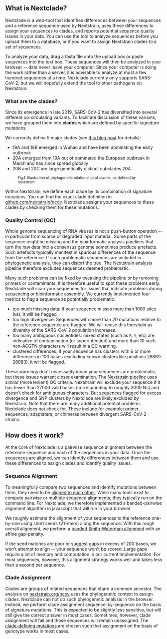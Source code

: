 
<!-- TODO: Why we built the tool the way we did? -->
<!-- TODO: What are the trade-offs we have to choose? -->
<!-- TODO: What are the limitations? -->
<!-- TODO: What are the advantages of this tool compared to the existing alternatives? -->
<!-- TODO: How this tool complements the traditional workflow? -->

<!-- FIXME: what is "calls mutations"? We may want to explain this better -->

## What is Nextclade?

Nextclade is a web-tool that identifies differences between your sequences and a reference sequence used by Nextstrain,
uses these differences to assign your sequences to clades, and reports potential sequence quality issues in your data.
You can use the tool to analyze sequences before you upload them to a database, or if you want to assign Nextstrain clades to a set of sequences.

To analyze your data, drag a fasta file onto the upload box or paste sequences into the text box.
These sequences will then be analyzed in your browser -- data never leave your computer.
Since your computer is doing the work rather than a server, it is advisable to analyze at most a few hundred sequences at a time.
Nextclade currently only supports SARS-CoV-2, but we will hopefully extend the tool to other pathogens on Nextstrain.

### What are the clades?

Since its emergence in late 2019, SARS-CoV-2 has diversified into several different co-circulating variants. To
facilitate discussion of these variants, we have grouped them into __clades__ which are defined by specific
signature mutations.

We currently define 5 major clades (see [this blog post](https://nextstrain.org/blog/2020-06-02-SARSCoV2-clade-naming)
for details):

- 19A and 19B emerged in Wuhan and have been dominating the early outbreak
- 20A emerged from 19A out of dominated the European outbreak in March and has since spread globally
- 20B and 20C are large genetically distinct subclades 20A

<figure className="figure w-100 text-center">
  <picture className="w-75 figure-img" alt="illustration of the model">
    <CladeSchema height={200} />
  </picture>
  <figcaption>
    <small>Fig.1. Illustration of phylogenetic relationship of clades, as defined by nextstrain</small>
  </figcaption>
</figure>

Within Nextstrain, we define each clade by its combination of signature mutations.
You can find the exact clade definition in [github.com/nextstrain/ncov](https://github.com/nextstrain/ncov/blob/master/config/clades.tsv).
Nextclade assigns your sequences to these clades by checking them for these mutations.

### Quality Control (QC)

Whole genome sequencing of RNA viruses is not a push-button operation -- in particular from scarce or degraded input material.
Some parts of the sequence might be missing and the bioinformatic analysis pipelines that turn the raw data into a consensus genome sometimes produce artefacts.
Such artefacts typically manifest in spurious differences of the sequence from the reference.
If such problematic sequences are included in phylogenetic analysis, they can distort the tree.
The Nextstrain analysis pipeline therefore excludes sequences deemed problematic.

Many such problems can be fixed by tweaking the pipeline or by removing primers or contaminants.
It is therefore useful to spot these problems early.
Nextclade will scan your sequences for issues that indicate problems during sequencing or bioinformatic assembly.
We currently implemented four metrics to flag a sequence as potentially problematic:

- too much missing data: If your sequence misses more than 1000 sites (`N`s), it will be flagged
- too high divergence: Sequences with more than 20 mutations relative to the reference sequence are flagged.
  We will revise this threshold as diversity of the SARS-CoV-2 population increases.
- too many ambiguous nucleotides: mixed states (such as `R`, `Y`, etc) are indicative of contamination (or
  superinfection) and more than 10 such non-ACGTN characters will result in a QC warning.
- clustered differences: If your sequence has clusters with 6 or more differences in 100 bases (excluding known clusters
  like positions 28881-28883), it will be flagged.

These warnings don't necessarily mean your sequences are problematic, but these issues warrant closer examination.
The [Nextstrain pipeline](https://github.com/nextstrain/ncov) uses similar (more lenient) QC criteria.
Nextstrain will exclude your sequence if it has fewer than 27000 valid bases (corresponding to roughly 3000 Ns) and doesn't check for ambiguous characters.
But sequences flagged for excess divergence and SNP clusters by Nextclade are likely excluded by Nextstrain.
Note that there are many additional potential problems Nextclade does not check for.
These include for example: primer sequences, adaptaters, or chimeras between divergent SARS-CoV-2 strains.


## How does it work?

At the core of Nextclade is a pairwise sequence alignment between the reference sequence and each of the sequences in your data.
Once the sequences are aligned, we can identify differences between them and use these differences to assign clades and identify quality issues.

### Sequence Alignment

To meaningfully compare two sequences and identify mutations between them, they need to be [aligned to each other](https://en.wikipedia.org/wiki/Sequence_alignment).
While many tools exist to compute pairwise or multiple sequence alignments, they typically run on the command line.
For Nextclade, we therefore implemented a banded-pairwise alignment algorithm in javascript that will run in your browser.

We roughly estimate the alignment of your sequences to the reference one-by-one using short seeds (21-mers) along the sequence.
With this rough overall alignment, we perform a [banded Smith-Waterman alignment](https://github.com/neherlab/webclades/blob/master/packages/web/src/algorithms/alignPairwise.ts) with an affine gap-penalty.

If the seed matches are poor or suggest gaps in excess of 200 bases, we won't attempt to align -- your sequence won't be
scored.
Large gaps require a lot of memory and computation in our current implementation.
For most sequences, however, this alignment strategy works well and takes less than a second per sequence.


### Clade Assignment
Clades are groups of related sequences that share a common ancestor.
The analysis on [nextstrain.org/ncov](https://nextstrain.org/ncov) uses the phylogenetic context to assign clades.
Nextclade can not do such phylogenetic analysis in the browser.
Instead, we perform clade assignment sequence-by-sequence on the basis of signature mutations.
This is expected to be slightly less sensitive, but will still give the correct answer in most cases.
Sometimes, however, clade assignment will fail and those sequences will remain unassigned.
The [clade-defining mutations](https://github.com/nextstrain/ncov/blob/master/config/clades.tsv) are chosen such that assignment on the basis of genotype works in most cases.

<!--
## How can I help?

Our project is free and open-source and we welcome contributions in any form.

We are glad to hear from you!
If you have encountered a problem or have an idea for an improvement: TODO
This will help us to identify problems and possibilities for improvements and to develop the project further.

If you want to participate in the discussion of the project feel free to join: TODO

Help us to translate the tool in your language: TODO

If you are a developer, take a look at:
 - our source code repository at githubL TODO
 - currently reported issues and feature requests: TODO
 - our developer's guide at: TODO
 -->

<!--
## Who are the authors?

 -->
